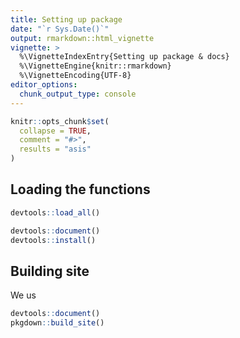 ```yaml
---
title: Setting up package
date: "`r Sys.Date()`"
output: rmarkdown::html_vignette
vignette: >
  %\VignetteIndexEntry{Setting up package & docs}
  %\VignetteEngine{knitr::rmarkdown}
  %\VignetteEncoding{UTF-8}
editor_options:
  chunk_output_type: console
---
```


```r
knitr::opts_chunk$set(
  collapse = TRUE,
  comment = "#>",
  results = "asis"
)
```

## Loading the functions

```r
devtools::load_all()
```


```r
devtools::document()
devtools::install()
```


## Building site

We us

```r
devtools::document()
pkgdown::build_site()
```

